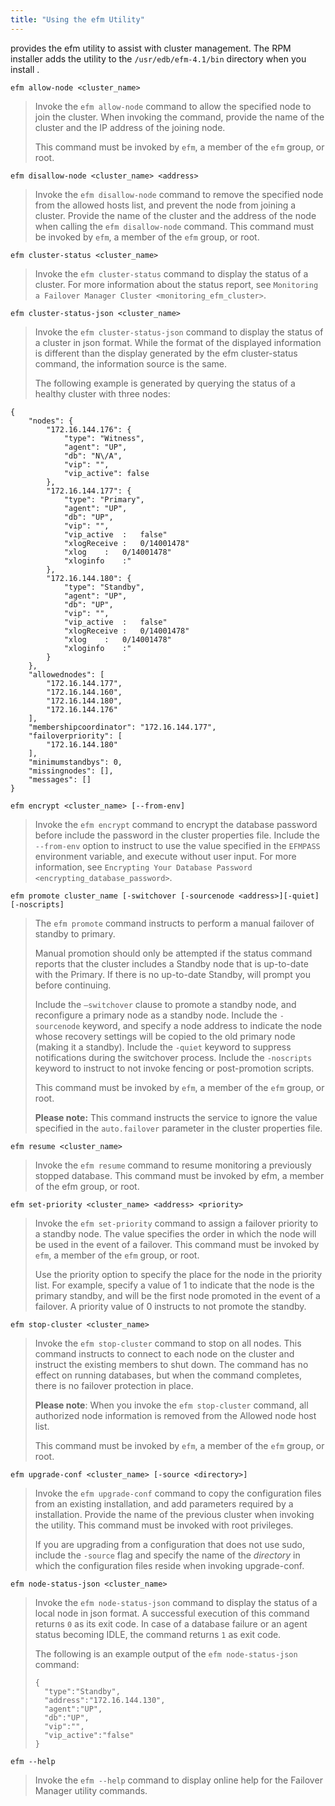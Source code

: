 ```yaml
---
title: "Using the efm Utility"
---
```


<div id="using_efm_utility" class="registered_link"></div>


provides the efm utility to assist with cluster management. The RPM installer adds the utility to the `/usr/edb/efm-4.1/bin` directory when you install .

<div id="efm_allow_node" class="registered_link"></div>



`efm allow-node <cluster_name>`

> Invoke the `efm allow-node` command to allow the specified node to join the cluster. When invoking the command, provide the name of the cluster and the IP address of the joining node.
>
> This command must be invoked by `efm`, a member of the `efm` group, or root.

<div id="efm_disallow_node" class="registered_link"></div>



`efm disallow-node <cluster_name> <address>`

> Invoke the `efm disallow-node` command to remove the specified node from the allowed hosts list, and prevent the node from joining a cluster. Provide the name of the cluster and the address of the node when calling the `efm disallow-node` command. This command must be invoked by `efm`, a member of the `efm` group, or root.

<div id="efm_cluster_status" class="registered_link"></div>



`efm cluster-status <cluster_name>`

> Invoke the `efm cluster-status` command to display the status of a cluster. For more information about the status report, see `Monitoring a Failover Manager Cluster <monitoring_efm_cluster>`.

<div id="efm_cluster_status-json" class="registered_link"></div>



`efm cluster-status-json <cluster_name>`

> Invoke the `efm cluster-status-json` command to display the status of a cluster in json format. While the format of the displayed information is different than the display generated by the efm cluster-status command, the information source is the same.
>
> The following example is generated by querying the status of a healthy cluster with three nodes:

``` text
{
    "nodes": {
        "172.16.144.176": {
            "type": "Witness",
            "agent": "UP",
            "db": "N\/A",
            "vip": "",
            "vip_active": false
        },
        "172.16.144.177": {
            "type": "Primary",
            "agent": "UP",
            "db": "UP",
            "vip": "",
            "vip_active  :   false"
            "xlogReceive :   0/14001478"
            "xlog    :   0/14001478"
            "xloginfo    :"
        },
        "172.16.144.180": {
            "type": "Standby",
            "agent": "UP",
            "db": "UP",
            "vip": "",
            "vip_active  :   false"
            "xlogReceive :   0/14001478"
            "xlog    :   0/14001478"
            "xloginfo    :"
        }
    },
    "allowednodes": [
        "172.16.144.177",
        "172.16.144.160",
        "172.16.144.180",
        "172.16.144.176"
    ],
    "membershipcoordinator": "172.16.144.177",
    "failoverpriority": [
        "172.16.144.180"
    ],
    "minimumstandbys": 0,
    "missingnodes": [],
    "messages": []
}
```

<div id="efm_encrypt" class="registered_link"></div>



`efm encrypt <cluster_name> [--from-env]`

> Invoke the `efm encrypt` command to encrypt the database password before include the password in the cluster properties file. Include the `--from-env` option to instruct to use the value specified in the `EFMPASS` environment variable, and execute without user input. For more information, see `Encrypting Your Database Password <encrypting_database_password>`.

<div id="efm_promote" class="registered_link"></div>



`efm promote cluster_name [-switchover [-sourcenode <address>][-quiet][-noscripts]`

> The `efm promote` command instructs to perform a manual failover of standby to primary.
>
> Manual promotion should only be attempted if the status command reports that the cluster includes a Standby node that is up-to-date with the Primary. If there is no up-to-date Standby, will prompt you before continuing.
>
> Include the `–switchover` clause to promote a standby node, and reconfigure a primary node as a standby node. Include the `-sourcenode` keyword, and specify a node address to indicate the node whose recovery settings will be copied to the old primary node (making it a standby). Include the `-quiet` keyword to suppress notifications during the switchover process. Include the `-noscripts` keyword to instruct to not invoke fencing or post-promotion scripts.
>
> This command must be invoked by `efm`, a member of the `efm` group, or root.
>
> **Please note:** This command instructs the service to ignore the value specified in the `auto.failover` parameter in the cluster properties file.

<div id="efm_resume" class="registered_link"></div>



`efm resume <cluster_name>`

> Invoke the `efm resume` command to resume monitoring a previously stopped database. This command must be invoked by efm, a member of the efm group, or root.

<div id="efm_set_priority" class="registered_link"></div>



`efm set-priority <cluster_name> <address> <priority>`

> Invoke the `efm set-priority` command to assign a failover priority to a standby node. The value specifies the order in which the node will be used in the event of a failover. This command must be invoked by `efm`, a member of the `efm` group, or root.
>
> Use the priority option to specify the place for the node in the priority list. For example, specify a value of 1 to indicate that the node is the primary standby, and will be the first node promoted in the event of a failover. A priority value of 0 instructs to not promote the standby.

<div id="efm_stop_cluster" class="registered_link"></div>



`efm stop-cluster <cluster_name>`

> Invoke the `efm stop-cluster` command to stop on all nodes. This command instructs to connect to each node on the cluster and instruct the existing members to shut down. The command has no effect on running databases, but when the command completes, there is no failover protection in place.
>
> **Please note**: When you invoke the `efm stop-cluster` command, all authorized node information is removed from the Allowed node host list.
>
> This command must be invoked by `efm`, a member of the `efm` group, or root.

<div id="efm_upgrade_conf" class="registered_link"></div>



`efm upgrade-conf <cluster_name> [-source <directory>]`

> Invoke the `efm upgrade-conf` command to copy the configuration files from an existing installation, and add parameters required by a installation. Provide the name of the previous cluster when invoking the utility. This command must be invoked with root privileges.
>
> If you are upgrading from a configuration that does not use sudo, include the `-source` flag and specify the name of the *directory* in which the configuration files reside when invoking upgrade-conf.

<div id="efm_node_status_json" class="registered_link"></div>



`efm node-status-json <cluster_name>`

> Invoke the `efm node-status-json` command to display the status of a local node in json format. A successful execution of this command returns `0` as its exit code. In case of a database failure or an agent status becoming IDLE, the command returns `1` as exit code.
>
> The following is an example output of the `efm node-status-json` command:
>
> ``` text
> {
>   "type":"Standby",
>   "address":"172.16.144.130",
>   "agent":"UP",
>   "db":"UP",
>   "vip":"",
>   "vip_active":"false"
> }
> ```

<div id="efm_help" class="registered_link"></div>



`efm --help`

> Invoke the `efm --help` command to display online help for the Failover Manager utility commands.
